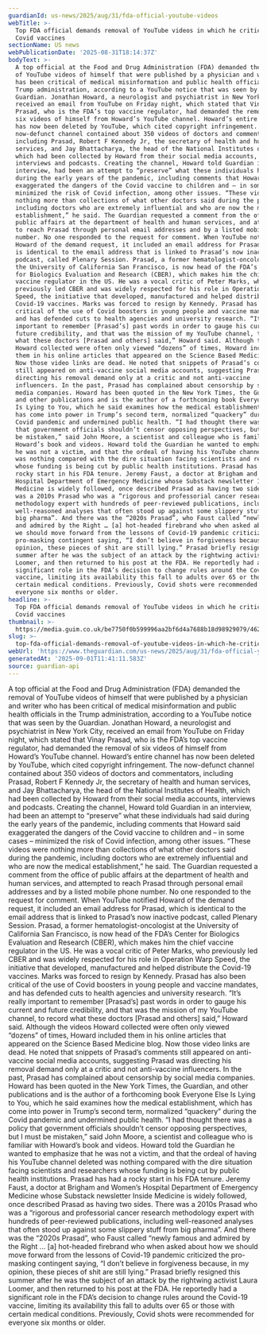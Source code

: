```yaml
---
guardianId: us-news/2025/aug/31/fda-official-youtube-videos
webTitle: >-
  Top FDA official demands removal of YouTube videos in which he criticized
  Covid vaccines
sectionName: US news
webPublicationDate: '2025-08-31T18:14:37Z'
bodyText: >-
  A top official at the Food and Drug Administration (FDA) demanded the removal
  of YouTube videos of himself that were published by a physician and writer who
  has been critical of medical misinformation and public health officials in the
  Trump administration, according to a YouTube notice that was seen by the
  Guardian. Jonathan Howard, a neurologist and psychiatrist in New York City,
  received an email from YouTube on Friday night, which stated that Vinay
  Prasad, who is the FDA’s top vaccine regulator, had demanded the removal of
  six videos of himself from Howard’s YouTube channel. Howard’s entire channel
  has now been deleted by YouTube, which cited copyright infringement. The
  now-defunct channel contained about 350 videos of doctors and commentators,
  including Prasad, Robert F Kennedy Jr, the secretary of health and human
  services, and Jay Bhattacharya, the head of the National Institutes of Health,
  which had been collected by Howard from their social media accounts,
  interviews and podcasts. Creating the channel, Howard told Guardian in an
  interview, had been an attempt to “preserve” what these individuals had said
  during the early years of the pandemic, including comments that Howard said
  exaggerated the dangers of the Covid vaccine to children and – in some cases –
  minimized the risk of Covid infection, among other issues. “These videos were
  nothing more than collections of what other doctors said during the pandemic,
  including doctors who are extremely influential and who are now the medical
  establishment,” he said. The Guardian requested a comment from the office of
  public affairs at the department of health and human services, and attempted
  to reach Prasad through personal email addresses and by a listed mobile phone
  number. No one responded to the request for comment. When YouTube notified
  Howard of the demand request, it included an email address for Prasad, which
  is identical to the email address that is linked to Prasad’s now inactive
  podcast, called Plenary Session. Prasad, a former hematologist-oncologist at
  the University of California San Francisco, is now head of the FDA’s Center
  for Biologics Evaluation and Research (CBER), which makes him the chief
  vaccine regulator in the US. He was a vocal critic of Peter Marks, who
  previously led CBER and was widely respected for his role in Operation Warp
  Speed, the initiative that developed, manufactured and helped distribute the
  Covid-19 vaccines. Marks was forced to resign by Kennedy. Prasad has also been
  critical of the use of Covid boosters in young people and vaccine mandates,
  and has defended cuts to health agencies and university research. “It’s really
  important to remember [Prasad’s] past words in order to gauge his current and
  future credibility, and that was the mission of my YouTube channel, to record
  what these doctors [Prasad and others] said,” Howard said. Although the videos
  Howard collected were often only viewed “dozens” of times, Howard included
  them in his online articles that appeared on the Science Based Medicine blog.
  Now those video links are dead. He noted that snippets of Prasad’s comments
  still appeared on anti-vaccine social media accounts, suggesting Prasad was
  directing his removal demand only at a critic and not anti-vaccine
  influencers. In the past, Prasad has complained about censorship by social
  media companies. Howard has been quoted in the New York Times, the Guardian,
  and other publications and is the author of a forthcoming book Everyone Else
  Is Lying to You, which he said examines how the medical establishment, which
  has come into power in Trump’s second term, normalized “quackery” during the
  Covid pandemic and undermined public health. “I had thought there was a policy
  that government officials shouldn’t censor opposing perspectives, but I must
  be mistaken,” said John Moore, a scientist and colleague who is familiar with
  Howard’s book and videos. Howard told the Guardian he wanted to emphasize that
  he was not a victim, and that the ordeal of having his YouTube channel deleted
  was nothing compared with the dire situation facing scientists and researchers
  whose funding is being cut by public health institutions. Prasad has had a
  rocky start in his FDA tenure. Jeremy Faust, a doctor at Brigham and Women’s
  Hospital Department of Emergency Medicine whose Substack newsletter Inside
  Medicine is widely followed, once described Prasad as having two sides. There
  was a 2010s Prasad who was a “rigorous and professorial cancer research
  methodology expert with hundreds of peer-reviewed publications, including
  well-reasoned analyses that often stood up against some slippery stuff from
  big pharma”. And there was the “2020s Prasad”, who Faust called “newly famous
  and admired by the Right … [a] hot-headed firebrand who when asked about how
  we should move forward from the lessons of Covid-19 pandemic criticized the
  pro-masking contingent saying, “I don’t believe in forgiveness because, in my
  opinion, these pieces of shit are still lying.” Prasad briefly resigned this
  summer after he was the subject of an attack by the rightwing activist Laura
  Loomer, and then returned to his post at the FDA. He reportedly had a
  significant role in the FDA’s decision to change rules around the Covid-19
  vaccine, limiting its availability this fall to adults over 65 or those with
  certain medical conditions. Previously, Covid shots were recommended for
  everyone six months or older.
headline: >-
  Top FDA official demands removal of YouTube videos in which he criticized
  Covid vaccines
thumbnail: >-
  https://media.guim.co.uk/be7750f0b599996aa2bf6d4a7688b18d98929079/462_0_4657_3725/500.jpg
slug: >-
  top-fda-official-demands-removal-of-youtube-videos-in-which-he-criticized-covid-vaccines
webUrl: 'https://www.theguardian.com/us-news/2025/aug/31/fda-official-youtube-videos'
generatedAt: '2025-09-01T11:41:11.583Z'
source: guardian-api
---
```

A top official at the Food and Drug Administration (FDA) demanded the removal of YouTube videos of himself that were published by a physician and writer who has been critical of medical misinformation and public health officials in the Trump administration, according to a YouTube notice that was seen by the Guardian. Jonathan Howard, a neurologist and psychiatrist in New York City, received an email from YouTube on Friday night, which stated that Vinay Prasad, who is the FDA’s top vaccine regulator, had demanded the removal of six videos of himself from Howard’s YouTube channel. Howard’s entire channel has now been deleted by YouTube, which cited copyright infringement. The now-defunct channel contained about 350 videos of doctors and commentators, including Prasad, Robert F Kennedy Jr, the secretary of health and human services, and Jay Bhattacharya, the head of the National Institutes of Health, which had been collected by Howard from their social media accounts, interviews and podcasts. Creating the channel, Howard told Guardian in an interview, had been an attempt to “preserve” what these individuals had said during the early years of the pandemic, including comments that Howard said exaggerated the dangers of the Covid vaccine to children and – in some cases – minimized the risk of Covid infection, among other issues. “These videos were nothing more than collections of what other doctors said during the pandemic, including doctors who are extremely influential and who are now the medical establishment,” he said. The Guardian requested a comment from the office of public affairs at the department of health and human services, and attempted to reach Prasad through personal email addresses and by a listed mobile phone number. No one responded to the request for comment. When YouTube notified Howard of the demand request, it included an email address for Prasad, which is identical to the email address that is linked to Prasad’s now inactive podcast, called Plenary Session. Prasad, a former hematologist-oncologist at the University of California San Francisco, is now head of the FDA’s Center for Biologics Evaluation and Research (CBER), which makes him the chief vaccine regulator in the US. He was a vocal critic of Peter Marks, who previously led CBER and was widely respected for his role in Operation Warp Speed, the initiative that developed, manufactured and helped distribute the Covid-19 vaccines. Marks was forced to resign by Kennedy. Prasad has also been critical of the use of Covid boosters in young people and vaccine mandates, and has defended cuts to health agencies and university research. “It’s really important to remember [Prasad’s] past words in order to gauge his current and future credibility, and that was the mission of my YouTube channel, to record what these doctors [Prasad and others] said,” Howard said. Although the videos Howard collected were often only viewed “dozens” of times, Howard included them in his online articles that appeared on the Science Based Medicine blog. Now those video links are dead. He noted that snippets of Prasad’s comments still appeared on anti-vaccine social media accounts, suggesting Prasad was directing his removal demand only at a critic and not anti-vaccine influencers. In the past, Prasad has complained about censorship by social media companies. Howard has been quoted in the New York Times, the Guardian, and other publications and is the author of a forthcoming book Everyone Else Is Lying to You, which he said examines how the medical establishment, which has come into power in Trump’s second term, normalized “quackery” during the Covid pandemic and undermined public health. “I had thought there was a policy that government officials shouldn’t censor opposing perspectives, but I must be mistaken,” said John Moore, a scientist and colleague who is familiar with Howard’s book and videos. Howard told the Guardian he wanted to emphasize that he was not a victim, and that the ordeal of having his YouTube channel deleted was nothing compared with the dire situation facing scientists and researchers whose funding is being cut by public health institutions. Prasad has had a rocky start in his FDA tenure. Jeremy Faust, a doctor at Brigham and Women’s Hospital Department of Emergency Medicine whose Substack newsletter Inside Medicine is widely followed, once described Prasad as having two sides. There was a 2010s Prasad who was a “rigorous and professorial cancer research methodology expert with hundreds of peer-reviewed publications, including well-reasoned analyses that often stood up against some slippery stuff from big pharma”. And there was the “2020s Prasad”, who Faust called “newly famous and admired by the Right … [a] hot-headed firebrand who when asked about how we should move forward from the lessons of Covid-19 pandemic criticized the pro-masking contingent saying, “I don’t believe in forgiveness because, in my opinion, these pieces of shit are still lying.” Prasad briefly resigned this summer after he was the subject of an attack by the rightwing activist Laura Loomer, and then returned to his post at the FDA. He reportedly had a significant role in the FDA’s decision to change rules around the Covid-19 vaccine, limiting its availability this fall to adults over 65 or those with certain medical conditions. Previously, Covid shots were recommended for everyone six months or older.

